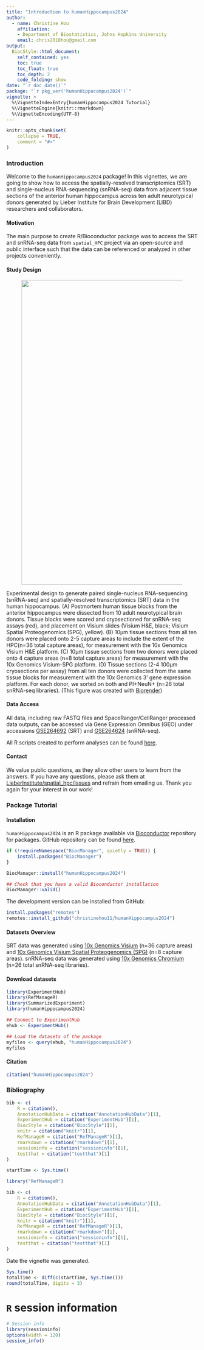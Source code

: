```yaml
---
title: "Introduction to humanHippocampus2024"
author: 
  - name: Christine Hou
    affiliation:
    - Department of Biostatistics, Johns Hopkins University
    email: chris2018hou@gmail.com
output: 
  BiocStyle::html_document:
    self_contained: yes
    toc: true
    toc_float: true
    toc_depth: 2
    code_folding: show
date: "`r doc_date()`"
package: "`r pkg_ver('humanHippocampus2024')`"
vignette: >
  %\VignetteIndexEntry{humanHippocampus2024 Tutorial}
  %\VignetteEngine{knitr::rmarkdown}
  %\VignetteEncoding{UTF-8}  
---
```


```r
knitr::opts_chunk$set(
    collapse = TRUE,
    comment = "#>"
)
```

### Introduction

Welcome to the `humanHippocampus2024` package! In this vignettes, we are going to show how to access the spatially-resolved transcriptomics (SRT) and single-nucleus RNA-sequencing (snRNA-seq) data from adjacent tissue sections of the anterior human hippocampus across ten adult neurotypical donors generated by Lieber Institute for Brain Development (LIBD) researchers and collaborators. 

#### Motivation

The main purpose to create R/Bioconductor package was to access the SRT and snRNA-seq data from `spatial_HPC` project via an open-source and public interface such that the data can be referenced or analyzed in other projects conveniently.

#### Study Design

<figure><img src="../man/figures/study_design.png" align="center" width="800px"/></figure>

Experimental design to generate paired single-nucleus RNA-sequencing (snRNA-seq) and spatially-resolved transcriptomics (SRT) data in the human hippocampus. (A) Postmortem human tissue blocks from the anterior hippocampus were dissected from 10 adult neurotypical brain donors. Tissue blocks were scored and cryosectioned for snRNA-seq assays (red), and placement on Visium slides (Visium H&E, black; Visium Spatial Proteogenomics (SPG), yellow). (B) 10μm tissue sections from all ten donors were placed onto 2-5 capture areas to include the extent of the HPC(n=36 total capture areas), for measurement with the 10x Genomics Visium H&E platform. (C) 10μm tissue sections from two donors were placed onto 4 capture areas (n=8 total capture areas) for measurement with the 10x Genomics Visium-SPG platform. (D) Tissue sections (2-4 100μm cryosections per assay) from all ten donors were collected from the same tissue blocks for measurement with the 10x Genomics 3’ gene expression platform. For each donor, we sorted on both and PI+NeuN+ (n=26 total snRNA-seq libraries). (This figure was created with [Biorender](https://www.biorender.com/))

#### Data Access

All data, including raw FASTQ files and SpaceRanger/CellRanger processed data outputs, can be accessed via Gene Expression Omnibus (GEO) under accessions [GSE264692](https://www.ncbi.nlm.nih.gov/geo/query/acc.cgi?acc=GSE264692) (SRT) and [GSE264624](https://www.ncbi.nlm.nih.gov/geo/query/acc.cgi?acc=GSE264624) (snRNA-seq).

All R scripts created to perform analyses can be found [here](https://github.com/LieberInstitute/spatial_hpc).

#### Contact

We value public questions, as they allow other users to learn from the answers. If you have any questions, please ask them at [LieberInstitute/spatial_hpc/issues](https://github.com/LieberInstitute/spatial_hpc/issues) and refrain from emailing us. Thank you again for your interest in our work!

### Package Tutorial

#### Installation

`humanHippocampus2024` is an R package available via [Bioconductor](http://bioconductor.org/) repository for packages. GitHub repository can be found [here](https://github.com/christinehou11/humanHippocampus2024).

```r
if (!requireNamespace("BiocManager", quietly = TRUE)) {
    install.packages("BiocManager")
}

BiocManager::install("humanHippocampus2024")

## Check that you have a valid Bioconductor installation
BiocManager::valid()
```

The development version can be installed from GitHub:

```r
install.packages("remotes")
remotes::install_github("christinehou11/humanHippocampus2024")
```


#### Datasets Overview

SRT data was generated using [10x Genomics Visium](https://www.10xgenomics.com/products/spatial-gene-expression) (n=36 capture areas) and [10x Genomics Visium Spatial Proteogenomics (SPG)](https://www.10xgenomics.com/products/spatial-gene-and-protein-expression) (n=8 capture areas). snRNA-seq data was generated using [10x Genomics Chromium](https://www.10xgenomics.com/products/single-cell-gene-expression) (n=26 total snRNA-seq libraries).


#### Download datasets

```r
library(ExperimentHub)
library(RefManageR)
library(SummarizedExperiment)
library(humanHippocampus2024)
```

```r
## Connect to ExperimentHub
ehub <- ExperimentHub()

## Load the datasets of the package
myfiles <- query(ehub, "humanHippocampus2024")
myfiles
```

#### Citation

```r
citation("humanHippocampus2024")
```

### Bibliography

```r
bib <- c(
    R = citation(),
    AnnotationHubData = citation("AnnotationHubData")[1],
    ExperimentHub = citation("ExperimentHub")[1],
    BiocStyle = citation("BiocStyle")[1],
    knitr = citation("knitr")[1],
    RefManageR = citation("RefManageR")[1],
    rmarkdown = citation("rmarkdown")[1],
    sessioninfo = citation("sessioninfo")[1],
    testthat = citation("testthat")[1]
)
```


```r
startTime <- Sys.time()

library("RefManageR")

bib <- c(
    R = citation(),
    AnnotationHubData = citation("AnnotationHubData")[1],
    ExperimentHub = citation("ExperimentHub")[1],
    BiocStyle = citation("BiocStyle")[1],
    knitr = citation("knitr")[1],
    RefManageR = citation("RefManageR")[1],
    rmarkdown = citation("rmarkdown")[1],
    sessioninfo = citation("sessioninfo")[1],
    testthat = citation("testthat")[1]
)
```

Date the vignette was generated.

```r
Sys.time()
totalTime <- diff(c(startTime, Sys.time()))
round(totalTime, digits = 3)
```

# `R` session information {.unnumbered}

```r
# Session info
library(sessioninfo)
options(width = 120)
session_info()
```
